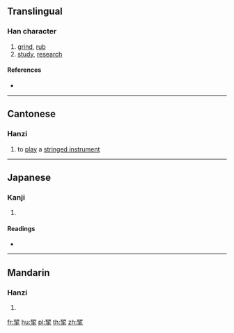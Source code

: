 {{character info/new}}
==Translingual==

===Han character===
{{Han char|rn=64|rad=手|as=09|sn=13|four=11502|canj=MTQ|ids=⿱研手}}

# [[grind]], [[rub]]
# [[study]], [[research]]

====References====
* {{Han ref|kx=0441.020|dkj=12324|dj=0791.270|hdz=31910.050|uh=63C5|ud=25541|bh=DD77|bd=56695}}

----

==Cantonese==

===Hanzi===
{{yue-hanzi|jyut=[[jin4]], [[ngaan4]]|y=yin4, ngaan4}}

# to [[play]] a [[stringed instrument]]

----

==Japanese==

===Kanji===
{{ja-kanji|grade=|rs=手09}}

# {{defn|lang=ja|sort=手09}}

====Readings====
* {{ja-readings|on=[[けん]] (ken)|kun=[[みがく]] (migaku)}}

----

==Mandarin==

===Hanzi===
{{cmn-hanzi|pin=[[yán]] ([[yan2]]), [[còu]] ([[cou4]])|wg=yen<sup>2</sup>, ts'ou<sup>4</sup>}}

# {{defn|lang=cmn|sort=手09}}

[[fr:揅]]
[[hu:揅]]
[[pl:揅]]
[[th:揅]]
[[zh:揅]]